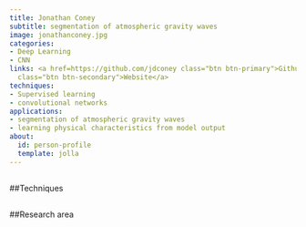 ```yaml
---
title: Jonathan Coney
subtitle: segmentation of atmospheric gravity waves
image: jonathanconey.jpg
categories:
- Deep Learning
- CNN
links: <a href=https://github.com/jdconey class="btn btn-primary">Github</a><a href=https://environment.leeds.ac.uk/see/pgr/9496/jonathan-coney
  class="btn btn-secondary">Website</a>
techniques:
- Supervised learning
- convolutional networks
applications:
- segmentation of atmospheric gravity waves
- learning physical characteristics from model output
about:
  id: person-profile
  template: jolla
---
```

   
:::{#person-profile}
:::
   
##
##Techniques
   
:::{#Techniques}
:::
   
##
##Research area
   
:::{#applications}
:::